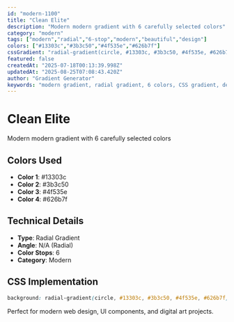 ```yaml
---
id: "modern-1100"
title: "Clean Elite"
description: "Modern modern gradient with 6 carefully selected colors"
category: "modern"
tags: ["modern","radial","6-stop","modern","beautiful","design"]
colors: ["#13303c","#3b3c50","#4f535e","#626b7f"]
cssGradient: "radial-gradient(circle, #13303c, #3b3c50, #4f535e, #626b7f)"
featured: false
createdAt: "2025-07-18T00:13:39.998Z"
updatedAt: "2025-08-25T07:08:43.420Z"
author: "Gradient Generator"
keywords: "modern gradient, radial gradient, 6 colors, CSS gradient, design, #13303c, #3b3c50, #4f535e, #626b7f"
---
```


# Clean Elite

Modern modern gradient with 6 carefully selected colors

## Colors Used
- **Color 1**: #13303c
- **Color 2**: #3b3c50
- **Color 3**: #4f535e
- **Color 4**: #626b7f

## Technical Details
- **Type**: Radial Gradient
- **Angle**: N/A (Radial)
- **Color Stops**: 6
- **Category**: Modern

## CSS Implementation
```css
background: radial-gradient(circle, #13303c, #3b3c50, #4f535e, #626b7f);
```

Perfect for modern web design, UI components, and digital art projects.
